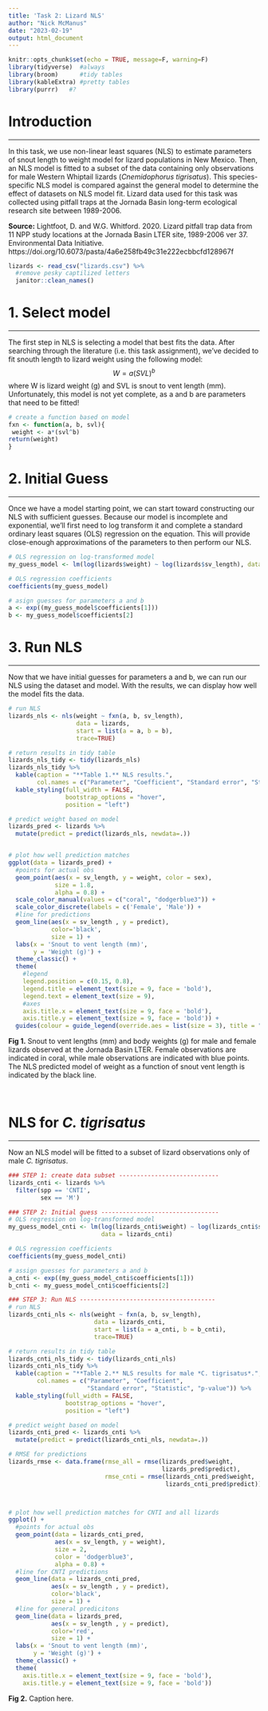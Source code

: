 ```yaml
---
title: 'Task 2: Lizard NLS'
author: "Nick McManus"
date: "2023-02-19"
output: html_document
---
```


```r
knitr::opts_chunk$set(echo = TRUE, message=F, warning=F)
library(tidyverse)  #always
library(broom)      #tidy tables
library(kableExtra) #pretty tables
library(purrr)   #?
```

# Introduction
***

In this task, we use non-linear least squares (NLS) to estimate parameters of snout length to weight model for lizard populations in New Mexico. Then, an NLS model is fitted to a subset of the data containing only observations for male Western Whiptail lizards (*Cnemidophorus tigrisatus*). This species-specific NLS model is compared against the general model to determine the effect of datasets on NLS model fit. Lizard data used for this task was collected using pitfall traps at the Jornada Basin long-term ecological research site between 1989-2006. 

**Source:** Lightfoot, D. and W.G. Whitford. 2020. Lizard pitfall trap data from 11 NPP study locations at the Jornada Basin LTER site, 1989-2006 ver 37. Environmental Data Initiative. https://doi.org/10.6073/pasta/4a6e258fb49c31e222ecbbcfd128967f


```r
lizards <- read_csv("lizards.csv") %>% 
  #remove pesky captilized letters
  janitor::clean_names()
```


# 1. Select model
***

The first step in NLS is selecting a model that best fits the data. After searching through the literature (i.e. this task assignment), we've decided to fit snouth length to lizard weight using the following model: 
$$
W=a(SVL)^b
$$
where W is lizard weight (g) and SVL is snout to vent length (mm). Unfortunately, this model is not yet complete, as a and b are parameters that need to be fitted! 

```r
# create a function based on model
fxn <- function(a, b, svl){
 weight <- a*(svl^b)
return(weight)
}
```

# 2. Initial Guess
***

Once we have a model starting point, we can start toward constructing our NLS with sufficient guesses. Because our model is incomplete and exponential, we'll first need to log transform it and complete a standard ordinary least squares (OLS) regression on the equation. This will provide close-enough approximations of the parameters to then perform our NLS.

```r
# OLS regression on log-transformed model
my_guess_model <- lm(log(lizards$weight) ~ log(lizards$sv_length), data = lizards)

# OLS regression coefficients
coefficients(my_guess_model)

# asign guesses for parameters a and b
a <- exp((my_guess_model$coefficients[1]))
b <- my_guess_model$coefficients[2]
```

# 3. Run NLS
***

Now that we have initial guesses for parameters a and b, we can run our NLS using the dataset and model. With the results, we can display how well the model fits the data.
```r
# run NLS
lizards_nls <- nls(weight ~ fxn(a, b, sv_length),
                   data = lizards,
                   start = list(a = a, b = b),
                   trace=TRUE)

# return results in tidy table
lizards_nls_tidy <- tidy(lizards_nls)
lizards_nls_tidy %>% 
  kable(caption = "**Table 1.** NLS results.",
        col.names = c("Parameter", "Coefficient", "Standard error", "Statistic", "p-value")) %>% 
  kable_styling(full_width = FALSE,
                bootstrap_options = "hover",
                position = "left")
```

```r
# predict weight based on model
lizards_pred <- lizards %>%
  mutate(predict = predict(lizards_nls, newdata=.))


# plot how well prediction matches
ggplot(data = lizards_pred) +
  #points for actual obs
  geom_point(aes(x = sv_length, y = weight, color = sex),
             size = 1.8,
             alpha = 0.8) +
  scale_color_manual(values = c("coral", "dodgerblue3")) +
  scale_color_discrete(labels = c('Female', 'Male')) +
  #line for predictions
  geom_line(aes(x = sv_length , y = predict), 
            color='black', 
            size = 1) +
  labs(x = 'Snout to vent length (mm)',
       y = 'Weight (g)') +
  theme_classic() +
  theme(
    #legend
    legend.position = c(0.15, 0.8),
    legend.title = element_text(size = 9, face = 'bold'),
    legend.text = element_text(size = 9),
    #axes
    axis.title.x = element_text(size = 9, face = 'bold'),
    axis.title.y = element_text(size = 9, face = 'bold')) +
  guides(colour = guide_legend(override.aes = list(size = 3), title = "Sex:"))
```

**Fig 1.** Snout to vent lengths (mm) and body weights (g) for male and female lizards observed at the Jornada Basin LTER. Female observations are indicated in coral, while male observations are indicated with blue points. The NLS predicted model of weight as a function of snout vent length is indicated by the black line. 

<br>

# NLS for *C. tigrisatus*
***

Now an NLS model will be fitted to a subset of lizard observations only of male *C. tigrisatus*. 
```r
### STEP 1: create data subset ----------------------------
lizards_cnti <- lizards %>% 
  filter(spp == 'CNTI',
         sex == 'M')

### STEP 2: Initial guess ---------------------------------
# OLS regression on log-transformed model
my_guess_model_cnti <- lm(log(lizards_cnti$weight) ~ log(lizards_cnti$sv_length), 
                          data = lizards_cnti)

# OLS regression coefficients
coefficients(my_guess_model_cnti)

# assign guesses for parameters a and b
a_cnti <- exp((my_guess_model_cnti$coefficients[1]))
b_cnti <- my_guess_model_cnti$coefficients[2]

### STEP 3: Run NLS --------------------------------------
# run NLS
lizards_cnti_nls <- nls(weight ~ fxn(a, b, sv_length),
                        data = lizards_cnti,
                        start = list(a = a_cnti, b = b_cnti),
                        trace=TRUE)

# return results in tidy table
lizards_cnti_nls_tidy <- tidy(lizards_cnti_nls)
lizards_cnti_nls_tidy %>% 
  kable(caption = "**Table 2.** NLS results for male *C. tigrisatus*.",
        col.names = c("Parameter", "Coefficient", 
                      "Standard error", "Statistic", "p-value")) %>% 
  kable_styling(full_width = FALSE,
                bootstrap_options = "hover",
                position = "left")
```


```r
# predict weight based on model
lizards_cnti_pred <- lizards_cnti %>%
  mutate(predict = predict(lizards_cnti_nls, newdata=.))

# RMSE for predictions
lizards_rmse <- data.frame(rmse_all = rmse(lizards_pred$weight, 
                                           lizards_pred$predict),
                           rmse_cnti = rmse(lizards_cnti_pred$weight, 
                                            lizards_cnti_pred$predict))



# plot how well prediction matches for CNTI and all lizards
ggplot() +
  #points for actual obs
  geom_point(data = lizards_cnti_pred,
             aes(x = sv_length, y = weight),
             size = 2,
             color = 'dodgerblue3',
             alpha = 0.8) +
  #line for CNTI predictions
  geom_line(data = lizards_cnti_pred,
            aes(x = sv_length , y = predict), 
            color='black', 
            size = 1) +
  #line for general predicitons
  geom_line(data = lizards_pred,
            aes(x = sv_length , y = predict), 
            color='red', 
            size = 1) +
  labs(x = 'Snout to vent length (mm)',
       y = 'Weight (g)') +
  theme_classic() +
  theme(
    axis.title.x = element_text(size = 9, face = 'bold'),
    axis.title.y = element_text(size = 9, face = 'bold'))
```

**Fig 2.** Caption here. 



